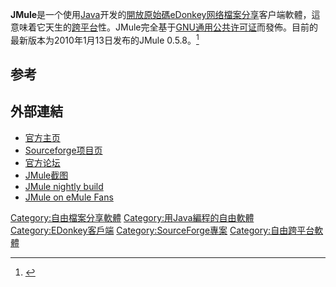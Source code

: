 {{Infobox Software
| name                   = JMule
| name_ol                = 
| logo                   = 
| screenshot             = [[File:Jmule_screenshot.png|280px]]
| caption                = JMule 0.4 Beta
| collapsible            = 
| author                 = 
| developer              = JMule开发团队
| released               = 
| frequently updated     = Yes <!--发布版本更新？请不要编辑本页，只需点击版本号码！-->
| programming language   = [[Java|Java]]
| operating system       = [[跨平台|跨平台]]
| platform               = 
| size                   = 
| language               = [[英语|英语]]
| status                 = 開發中
| genre                  = [[點對點技術|P2P]][[文件共享|文件共享]]
| license                = [[GNU通用公共许可证|GNU通用公共许可证]]
| website                = [http://www.jmule.org/ jmule.org]
}}
'''JMule'''是一个使用[[Java|Java]]开发的[[開放原始碼|開放原始碼]][[eDonkey网络|eDonkey网络]][[檔案分享|檔案分享]]客户端軟體，這意味着它天生的[[跨平台|跨平台]]性。JMule完全基于[[GNU通用公共许可证|GNU通用公共许可证]]而發佈。目前的最新版本为2010年1月13日发布的JMule 0.5.8。<ref>{{Cite web |url=http://emulefans.com/jmule-0-5-8/ |title=JMule v0.5.8 |accessdate=2010-08-19 |publisher=emulefans |date=2010-06-12 |archive-url=https://web.archive.org/web/20101121161925/http://emulefans.com/jmule-0-5-8/ |archive-date=2010-11-21 |dead-url=yes }}</ref>

==参考==
{{Reflist}}

==外部連結==
* [https://web.archive.org/web/20090206155220/http://jmule.org/ 官方主页] 
* [http://sourceforge.net/projects/jmule/ Sourceforge项目页] {{Wayback|url=http://sourceforge.net/projects/jmule/ |date=20210121152544 }}
* [https://web.archive.org/web/20110726205443/http://forum.jmule.org/ 官方论坛]
* [https://web.archive.org/web/20110128080812/http://jmule.org/?page=screenshots JMule截图]
* [https://web.archive.org/web/20110726205917/http://jmule.org/?page=nightlybuild JMule nightly build]
* [https://web.archive.org/web/20101122060608/http://emulefans.com/tag/jmule/ JMule on eMule Fans]

{{eDonkey网络}}

[[Category:自由檔案分享軟體|Category:自由檔案分享軟體]]
[[Category:用Java編程的自由軟體|Category:用Java編程的自由軟體]]
[[Category:EDonkey客戶端|Category:EDonkey客戶端]]
[[Category:SourceForge專案|Category:SourceForge專案]]
[[Category:自由跨平台軟體|Category:自由跨平台軟體]]